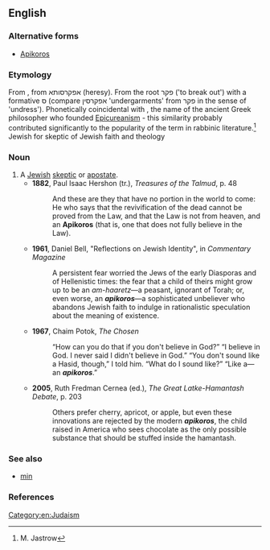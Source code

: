 ==English==

===Alternative forms===
* [[Apikoros]]

===Etymology===
From {{etyl|he}} {{term|אפיקורס|אֶפִּיקוֹרוֹס|heretic|tr='eppiqóros|sc=Hebr}}, from אפקרסותא (heresy).  From the root פקר ('to break out') with a formative ס (compare אפקרסין 'undergarments' from פקר in the sense of 'undress').  Phonetically coincidental with {{etyl|grc}} {{term|᾽Επίκουρος||[[Epicurus]]|tr=Epíkouros|sc=polytonic}}, the name of the ancient Greek philosopher who founded [[Epicureanism]] - this similarity probably contributed significantly to the popularity of the term in rabbinic literature.<ref>M. Jastrow</ref>
Jewish for skeptic of Jewish faith and theology

===Noun===
{{en-noun|pl=apikorsim}}

# A [[Jewish]] [[skeptic]] or [[apostate]].
#* '''1882''', Paul Isaac Hershon (tr.), ''Treasures of the Talmud'', p. 48
#*: And these are they that have no portion in the world to come: He who says that the revivification of the dead cannot be proved from the Law, and that the Law is not from heaven, and an '''Apikoros''' (that is, one that does not fully believe in the Law).
#* '''1961''', Daniel Bell, "Reflections on Jewish Identity", in ''Commentary Magazine''
#*: A persistent fear worried the Jews of the early Diasporas and of Hellenistic times: the fear that a child of theirs might grow up to be an ''am-haaretz''—a peasant, ignorant of Torah; or, even worse, an '''''apikoros'''''—a sophisticated unbeliever who abandons Jewish faith to indulge in rationalistic speculation about the meaning of existence.
#* '''1967''', Chaim Potok, ''The Chosen''
#*: “How can you do that if you don't believe in God?” “I believe in God. I never said I didn't believe in God.” “You don't sound like a Hasid, though,” I told him. “What do I sound like?” “Like a—an '''''apikoros'''''.”
#* '''2005''', Ruth Fredman Cernea (ed.), ''The Great Latke-Hamantash Debate'', p. 203
#*: Others prefer cherry, apricot, or apple, but even these innovations are rejected by the modern '''''apikoros''''', the child raised in America who sees chocolate as the only possible substance that should be stuffed inside the hamantash.

===See also===
* [[min]]

===References===
<references/>

[[Category:en:Judaism]]